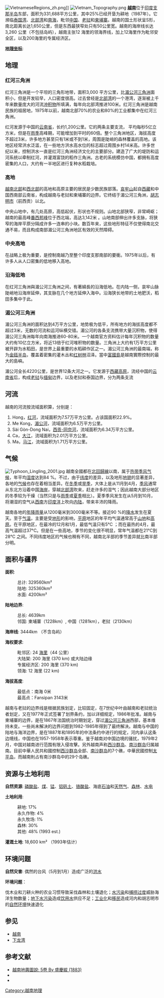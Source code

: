 [[File:VietnameseRegions_zh.png|thumb]]]]
[[File:Vietnam_Topography.png|thumb]]
'''[[越南|越南]]'''位于[[印度支那半岛|印度支那半岛]]东部，面积为331,688平方公里，其中25%已经开垦为耕地（1987年）。它濒临[[泰国湾|泰国湾]]、[[北部湾|北部湾]]和[[南海|南海]]，毗邻[[中華人民共和國|中国]]、[[老挝|老挝]]和[[柬埔寨|柬埔寨]]。越南的国土形状呈S形，南北距离长达1,650公里，但是东西最狭窄处只有50公里宽。越南的海岸线长达3,260 公里（不包括岛屿），越南主张12 海里的领海界线，加上12海里作为毗邻安全区，以及200海里的专属经济区。

'''[[地理坐标|地理坐标]]''': {{coord|16|00|N|108|00|E|type:country}}
{{coord|16|00|N|108|00|E|display=title}}

==地理==
<!-- 越南是一个国家 of 热带低地、hills, and densely forested highlands, with level land covering no more than 20 % of the area.越南分为北部的高地和[[红河三角洲|红河三角洲]]；中部的Giai Truong Son (中央山脉, or the Chaîne Annamitique,有时referred to simply as "the Chaine."), the coastal lowlands, and 湄公河三角洲 in the south.

The spectacular [[Ban_Gioc_Waterfall|Ban Gioc Waterfall]] is 272 km north of Hanoi and few tourists are seen there.
<ref>{{cite web
|url=http://www.smile.com.vn/vietnam_destinations/vietnam_destinations_travel_tours_cao_bang_ban_gioc.htm
|title=Vietnam Destinations:  Ban Gioc (Cao Bang) 
|publisher=
|accessdate=2007-02-12
}}</ref>

{{seealso|Provinces of Vietnam}} -->

===红河三角洲===
:{{main|红河三角洲}}
红河三角洲是一个平坦的三角形地带，面积3,000 平方公里，比[[湄公河三角洲|湄公河三角洲]]面积小，但是开发较早，人口密度很高。过去曾经是[[北部湾|北部湾]]的一个港湾，逐渐被上千年来数量庞大的河流[[冲积扇|冲积物]]所填满，每年向北部湾推进100米。红河三角洲是越南民族的祖居地，1975年以前，越南北部70%的农业和80%的工业都集中在红河三角洲。

红河发源于中国的[[云南省|云南省]]，长约1,200公里。它的两条主要支流，<!-- Sông Lô (also called the Lo River, the Riviere Claire, or the Clear River) and the [[Black_River_(Vietnam)|Sông Da]] (also called the Black River or Riviere Noire), contribute to its high water volume,  -->
平均每秒5亿立方米，但是在[[雨季|雨季]]高峰期，可能增加到平时的60倍。整个三角洲地区，海拔高度不超过3米，许多地方甚至只有1米或不到1米，周围是陡峭的森林覆盖的高地。该地区经常洪水泛滥，在一些地方洪水高水位的标志超过周围乡村14米高。许多世纪以来，控制洪水一直是红河三角洲经济文化的主要部分。建造了广大的堤防和运河系统以牵制红河，并灌溉富饶的稻作三角洲。古老的系统模仿中国，都拥有高度密集的人口，大约有一半地区进行复种水稻栽培。

===高地===
[[越南北部|越南北部]]和[[西北部_(越南)|西北部]]的高地和高原主要的居民是少数民族部落。[[哀牢山|哀牢山]]起自[[西藏|西藏]]和中国西南部云南省，构成越南与老挝和柬埔寨的边界。它终结于湄公河三角洲，[[胡志明市|胡志明市]]（前西贡）以北。

中央山地中，有几处高原，高低起伏，形状也不规则。山地北部狭窄，非常崎岖；越南的最高峰[[番西邦峰|番西邦峰]]位于西北端，高达3,142米 。山地南部伸出许多支脉，将狭窄的海岸平原分隔成许多一连串的小块。数百年来，这些地形特征不仅使得南北交通不易，而且构成南部湄公河三角洲地区有效的天然障碍。

===中央高地===
:{{main|西原}}
<!-- Within 越南南部是一个高原，称为中央高地([[Tay_Nguyen|Tay Nguyen]]), 大约有51,800 平方公里，陡峭的山峰,广阔的森林, and rich soil.包括5个相当平坦的[[玄武岩|玄武岩]]高原 soil spread over the provinces of [[Dak_Lak|Đắk Lắk]] (or "Dac Lac"), [[Gia_Lai|Gia Lai]], and [[Kontum|Kon Tom]],高地区占有越南16%的耕地，和森林的22%。1955年以前，[[北越|北越]]占有中央高地，Giai Truong Son -->在战略上极为重要，是控制南越乃至整个印度支那南部的要衝。1975年以后，有许多人从人口密集的低地移入高地。

===沿海低地===
在红河三角洲與湄公河三角洲之间，有著綿長的沿海低地。在内陆一侧，哀牢山脉陡峭地沿海岸延伸，其支脉在几个地方延伸入海中。沿海狭长地带的土地肥沃，稻田多集中于此。

===湄公河三角洲===
:{{main|湄公河三角洲}}
湄公河三角洲的面积达到4万平方公里，地势极为低平，所有地方的海拔高度都不超过3米，无数的河流和运河纵横交错。湄公河的各条支流携带大量沉积物，使得湄公河三角洲每年向南海推进60-80米。一个越南官方资料估计每年沉积物的数量大约有10亿立方米，将近13倍于红河堆积物的数量。三角洲上大约有1万平方公里被开辟为水稻田，是世界上最重要的水稻耕作区之一。湄公河三角洲的最南端，称为[[金瓯省|金瓯半岛]]，覆盖着密集的灌木丛和[[红树林|红树林]]沼泽。當中[[富國島|富國島]]是越南實際控制的最大的島嶼。

湄公河全长4220公里，是世界12条大河之一。它发源于[[西藏高原|西藏高原]]，流经中国的[[云南省|云南省]]后，构成[[老挝|老挝]]与[[缅甸|缅甸]]边界，以及老挝和泰国边界，分为两条支流<!-- Song Hau Giang 和Song Tien Giang - below [[金边|金边]]，并继续穿越柬埔寨和湄公河盆地，直到注入[[南海|南海]]，入海口共有9个，称为九龙（cuu long）。 The river is heavily silted and is navigable by seagoing craft of shallow draft as far as Kompong Cham in 柬埔寨。在金边，一条支流洞里萨河注入湄公河，排泄[[洞里萨湖|洞里萨湖]]这个很浅的[[淡水|淡水]]湖的湖水，起到天然蓄水池的作用，稳定 the flow of water through the lower 湄公河。当河流处于洪水期，淤塞的三角洲出路不畅，le to carry off the high volume of water. 洪水退回到洞里萨湖，causing the lake to 淹没多达10,000 平方公里。洪水减退以后，the flow of water reverses and proceeds 从洞里萨湖到南海。The effect is to reduce significantly the danger of devastating floods in the Mekong delta, where the river floods the surrounding fields 每年 to a level of 1-2米. -->

==河流==
越南的河流按流域面积算，分别是：
# Hong，[[红河|红河]]，流域面积为7.57万平方公里。占该国面积22.9%。
# Me Kong，[[湄公河|湄公河]]，流域面积为6.5万平方公里。
# Sài Gòn-Dong Nai，[[西贡-同奈河|西贡-同奈河]]，流域面积为6.34万平方公里。
# Ca，[[大江|大江]]，流域面积为2.01万平方公里。
# Ma，[[马江|马江]]，流域面积为1.71万平方公里。

==气候==
[[File:Typhoon_Lingling_2001.jpg|thumb]]
越南全國都在[[北回歸線|北回歸線]]以南，属于[[热带季风气候|热带季风气候]]，年平均[[湿度|湿度]]达到84 %。不过，由于[[纬度|纬度]]的差异，以及地形[[地貌|地貌]]的显著差异，各地的[[气候|气候]]也存在着相当差异。在[[冬季|冬季]]或[[旱季|旱季]]，大体上是从11月到4月，[[季风|季风]]通常从东北方沿着中国[[海岸|海岸]]，穿越[[北部湾|北部湾]]吹来，赶走许多的湿气；因此越南大部分地区的冬季较为干燥（当然只是与[[雨季|雨季]]或[[夏季|夏季]]相比）。夏季季风发生在从5月到10月，将潮湿的空气从[[西南|西南]]方[[印度洋|印度洋]]上吹向[[内陆|内陆]]，带来丰沛的降雨。

越南各地的[[年降雨量|年降雨量]]从1200毫米到3000毫米不等。接近90 %的[[降水|降水]]发生在夏天。至于[[气温|气温]]，主要是受[[地形|地形]]的影响，[[平原|平原]]地区的年平均气温通常高于[[山地|山地]]和[[高原|高原]]。在平原地区，在最冷的12月和1月，最低气温只有5°C ；而在最热的4月，最高气温超过37°C。但是在一些高地，季节的变化很不明显，常年气温都在21°C到28°C 之间。不同纬度地区的气候也稍有不同，越南北半部的季节差异就比南半部分明。

==面积与疆界==
'''面积''':
:总计: 329560km²
:陆地: 325360km²
:水面: 4200km²

'''陆地边界''':
:总长: 4639km
:邻国: 柬埔寨（1228km）, 中国（1281km），老挝（2130km）

'''海岸线''': 3444km （不含岛屿）

'''海权要求''':
:毗邻区: 24 [[海里|海里]]（44 公里）
:大陆架: 200 海里 (370 km) 或大陆边缘
:专属经济区: 200 海里 (370 km)
:领海: 12 海里 (22 km)

'''海拔高度''':
:最低点：南海 0米
:最高点：Fansipan 3143米

越南与老挝的边界线是根据民族划定，比较固定，在7世纪中叶由越南和老挝统治者划定，又在1977年正式签署了划界条约，加以详细规定，1986年批准。越南与柬埔寨的边界，是在1867年法国统治时期划定，穿过[[湄公河三角洲|湄公河三角洲]]西部，基本维持未变。一些尚未解决的边界问题到1982-1985年得到了最终解决。越南与中国的陆地与海洋边界，是在1887年和1895年的中法条约中进行的规定，河内承认这条边境线，中国也在1957-1958年表示尊重。鉴于越南对中国边境的骚扰，1979年2月，中国对越南进行范围有限入侵攻擊。另外越南声称[[西沙群岛|西沙群岛]]、[[南沙群岛|南沙群岛]]归属越南。目前中華人民共和國控制[[西沙群岛|西沙群岛]]全部、[[南沙群岛|南沙群岛]]的7个礁，中華民國控制[[太平岛|太平岛]]，而越南則占有南沙群岛中的29个岛礁。

==资源与土地利用==
'''自然资源''': [[磷酸盐|磷酸盐]]、[[煤|煤]]、[[锰|锰]]、[[铝矾土|铝矾土]]、[[铬酸盐|铬酸盐]]、海底[[石油|石油]]和[[天然气|天然气]]、[[森林|森林]]、[[水电|水电]]

'''土地利用''':
:耕地: 17%
:永久作物: 4%
:永久牧场: 1%
:森林: 30%
:其他: 48% (1993 est.)

'''灌溉土地''': 18,600 km² （1993年估计）

==环境问题==
'''自然灾害''': 偶然的台风（5月到1月）造成广泛的[[洪水|洪水]]

'''环境问题'''：

伐木业和刀耕火种的农业习惯导致采伐森林和土壤退化；[[水污染|水污染]]和[[捕捞过度|捕捞过度]]威胁海洋生物数量；[[地下水污染|地下水污染]]造成[[饮用水|饮用水]]供应不足；[[工业化|工业化]]和[[移民|移民]]造成河内和胡志明市的[[自然环境|自然环境]]快速退化
<!--
'''国际协定''' ：

加入: [[Biodiversity|Biodiversity]], [[United_Nations_Framework_Convention_on_气候改变|United Nations Framework Convention on 气候改变]], [[Desertification|Desertification]], [[Endangered_Species|Endangered Species]], [[Environmental_Modification|Environmental Modification]], [[Hazardous_Wastes|Hazardous Wastes]], [[Law_of_the_Sea|Law of the Sea]], [[Ozone_Layer_Protection|Ozone Layer Protection]], Ship Pollution ([[MARPOL_73/78|MARPOL 73/78]]), [[湿地|湿地]], [[Climate_Change-Kyoto_Protocol|Climate Change-Kyoto Protocol]], [[Nuclear_Test_Ban|Nuclear Test Ban]] -->

==参见==
*[[越南|越南]]
*[[下龙湾|下龙湾]]
==参考文献==
*[http://books.google.com/books?id=gHUsAAAAYAAJ&printsec=frontcover&source=gbs_ge_summary_r&cad=0#v=onepage&q&f=false 越南地輿圖說: 5卷 By 盛慶紱 (1883)]
*{{loc}}
*{{CIA World Factbook}}

[[Category:越南地理|Category:越南地理]]
{{亚洲题目|地理}}